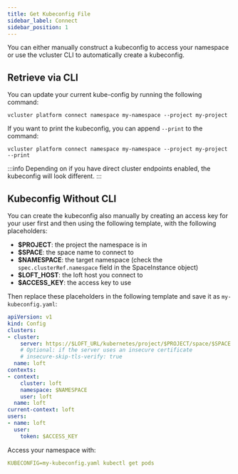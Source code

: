 ```yaml
---
title: Get Kubeconfig File
sidebar_label: Connect
sidebar_position: 1
---
```


You can either manually construct a kubeconfig to access your namespace or use the vcluster CLI to automatically create a kubeconfig.

## Retrieve via CLI

You can update your current kube-config by running the following command:

```
vcluster platform connect namespace my-namespace --project my-project
```

If you want to print the kubeconfig, you can append `--print` to the command:

```
vcluster platform connect namespace my-namespace --project my-project --print
```

:::info
Depending on if you have direct cluster endpoints enabled, the kubeconfig will look different.
:::

## Kubeconfig Without CLI

You can create the kubeconfig also manually by creating an access key for your user first and then using the following template, with the following placeholders:

* **$PROJECT**: the project the namespace is in
* **$SPACE**: the space name to connect to
* **$NAMESPACE**: the target namespace (check the `spec.clusterRef.namespace` field in the SpaceInstance object)
* **$LOFT_HOST**: the loft host you connect to
* **$ACCESS_KEY**: the access key to use

Then replace these placeholders in the following template and save it as `my-kubeconfig.yaml`:

```yaml
apiVersion: v1
kind: Config
clusters:
- cluster:
    server: https://$LOFT_URL/kubernetes/project/$PROJECT/space/$SPACE
    # Optional: if the server uses an insecure certificate
    # insecure-skip-tls-verify: true
  name: loft
contexts:
- context:
    cluster: loft
    namespace: $NAMESPACE
    user: loft
  name: loft
current-context: loft
users:
- name: loft
  user:
    token: $ACCESS_KEY
```

Access your namespace with:

```yaml
KUBECONFIG=my-kubeconfig.yaml kubectl get pods
```
